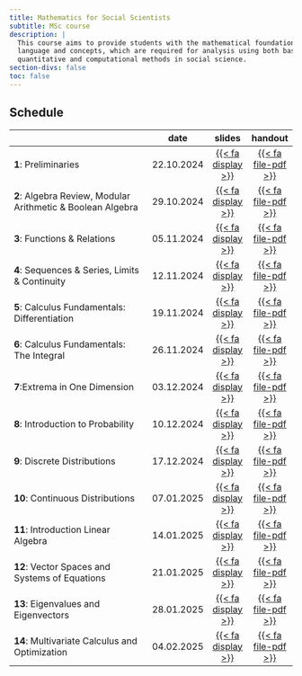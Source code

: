 ```yaml
---
title: Mathematics for Social Scientists
subtitle: MSc course 
description: |
  This course aims to provide students with the mathematical foundations, with respect to both
  language and concepts, which are required for analysis using both basic and advanced
  quantitative and computational methods in social science.
section-divs: false
toc: false
---
```




## Schedule

|                                                    | date       |slides |  handout  | 
|----------------------------------------------------|------------|:------:|:------:|
| **1**: Preliminaries | 22.10.2024 | [{{< fa display >}}](https://termehs.github.io/mathss01-prel)  |  [{{< fa file-pdf >}}](material/01-prel-ho.pdf)  | |
| **2**: Algebra Review, Modular Arithmetic & Boolean Algebra| 29.10.2024 | [{{< fa display >}}](https://termehs.github.io/mathss02-algebra)  |  [{{< fa file-pdf >}}](material/02-algebra-ho.pdf)  | |
| **3**: Functions & Relations| 05.11.2024 | [{{< fa display >}}](https://termehs.github.io/mathss03-functions-relations)  |  [{{< fa file-pdf >}}](material/03-functions-relations-ho.pdf)  | |
| **4**: Sequences & Series, Limits & Continuity | 12.11.2024 | [{{< fa display >}}](https://termehs.github.io/mathss04-seq-series-lim-cont)  |  [{{< fa file-pdf >}}](material/04-seq-series-lim-cont-ho.pdf)  | |
| **5**: Calculus Fundamentals: Differentiation| 19.11.2024 | [{{< fa display >}}](https://termehs.github.io/mathss05-calc-fund)  |  [{{< fa file-pdf >}}](material/05-calc-fund-ho.pdf)  | |
| **6**: Calculus Fundamentals: The Integral| 26.11.2024 | [{{< fa display >}}](https://termehs.github.io/mathss06-the-integral)  |  [{{< fa file-pdf >}}](material/06-the-integral-ho.pdf)  | |
| **7**:Extrema in One Dimension| 03.12.2024 | [{{< fa display >}}](https://termehs.github.io/mathss07-extrema)  |  [{{< fa file-pdf >}}](material/07-extrema-ho.pdf)  | |
| **8**: Introduction to Probability| 10.12.2024 | [{{< fa display >}}](https://termehs.github.io/mathss08-prob-intro)  |  [{{< fa file-pdf >}}](material/08-prob-intro-ho.pdf)  | |
| **9**: Discrete Distributions| 17.12.2024 | [{{< fa display >}}](https://termehs.github.io/mathss09-discrete-dists)  |  [{{< fa file-pdf >}}](material/09-discrete-dists-ho.pdf)  | |
| **10**: Continuous Distributions| 07.01.2025 | [{{< fa display >}}](https://termehs.github.io/mathss10-cont-dists)  |  [{{< fa file-pdf >}}](material/10-cont-dists-ho.pdf)  | |
| **11**: Introduction Linear Algebra| 14.01.2025 | [{{< fa display >}}](https://termehs.github.io/mathss11-intro-lin-alg)  |  [{{< fa file-pdf >}}](material/11-intro-lin-alg-ho.pdf)  | |
| **12**: Vector Spaces and Systems of Equations| 21.01.2025 | [{{< fa display >}}](https://termehs.github.io/mathss12-vec-space-soe)  |  [{{< fa file-pdf >}}](material/12-vec-space-soe-ho.pdf)  | |
| **13**: Eigenvalues and Eigenvectors | 28.01.2025 | [{{< fa display >}}](https://termehs.github.io/mathss13-eigenvalues-eigenvectors)  |  [{{< fa file-pdf >}}](material/13-eigenvalues-eigenvectors-ho.pdf)  | |
| **14**: Multivariate Calculus and Optimization| 04.02.2025 | [{{< fa display >}}](https://termehs.github.io/mathss14-multivar-calc-opt)  |  [{{< fa file-pdf >}}](material/mathss14-multivar-calc-opt-ho.pdf)  | |